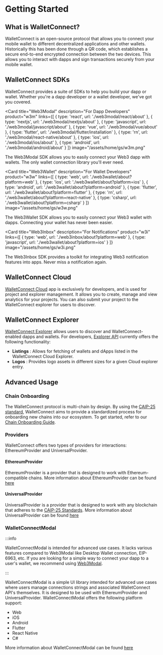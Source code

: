 
# Getting Started

## What is WalletConnect?

WalletConnect is an open-source protocol that allows you to connect your mobile wallet
to different decentralized applications and other wallets. Historically this has been done through a QR code, which establishes a
secure end-to-end encrypted connection between the two devices. This allows you to interact with dapps and sign transactions securely from your mobile wallet.

## WalletConnect SDKs

WalletConnect provides a suite of SDKs to help you build your dapp or wallet. Whether you're a dapp developer or a wallet developer, we've got you covered.

<Card
  title="Web3Modal"
  description="For Dapp Developers"
  product="w3m"
  links={[
    {
      type: 'react',
      url: './web3modal/react/about'
    },
    {
      type: 'nextjs',
      url: './web3modal/nextjs/about'
    },
    {
      type: 'javascript',
      url: './web3modal/javascript/about'
    },
    {
      type: 'vue',
      url: './web3modal/vue/about'
    },
    {
      type: 'flutter',
      url: './web3modal/flutter/installation'
    },
    {
      type: 'rn',
      url: './web3modal/react-native/about'
    },
    {
      type: 'ios',
      url: './web3modal/ios/about'
    },
    {
      type: 'android',
      url: './web3modal/android/about'
    }
  ]}
  image="/assets/home/gs/w3m.png"
>
  The Web3Modal SDK allows you to easily connect your Web3 dapp with wallets. The only wallet
  connection library you'll ever need.
</Card>

<Card
  title="Web3Wallet"
  description="For Wallet Developers"
  product="w3w"
  links={[
    {
      type: 'web',
      url: './web3wallet/about?platform=web'
    },
    {
      type: 'ios',
      url: './web3wallet/about?platform=ios'
    },
    {
      type: 'android',
      url: './web3wallet/about?platform=android'
    },
    {
      type: 'flutter',
      url: './web3wallet/about?platform=flutter'
    },
    {
      type: 'rn',
      url: './web3wallet/about?platform=react-native'
    },
    {
      type: 'csharp',
      url: './web3wallet/about?platform=csharp'
    }
  ]}
  image="/assets/home/gs/w3w.png"
>
  The Web3Wallet SDK allows you to easily connect your Web3 wallet with dapps. Connecting your
  wallet has never been easier.
</Card>

<Card
  title="Web3Inbox"
  description="For Notifications"
  product="w3i"
  links={[
    {
      type: 'web',
      url: './web3inbox/about?platform=web'
    },
    {
      type: 'javascript',
      url: './web3wallet/about?platform=ios'
    }
  ]}
  image="/assets/home/gs/w3i.png"
>
  The Web3Inbox SDK provides a toolkit for integrating Web3 notification features into apps. Never
  miss a notification again.
</Card>

## WalletConnect Cloud

[WalletConnect Cloud](https://cloud.walletconnect.com) app is exclusively for developers, and is used for project and explorer management.
It allows you to create, manage and view analytics for your projects. You can also submit your project to the WalletConnect explorer for users to discover.

## WalletConnect Explorer

[WalletConnect Explorer](https://explorer.walletconnect.com) allows users to discover and WalletConnect-enabled dapps and wallets.
For developers, [Explorer API](/cloud/explorer) currently offers the following functionality:

- **Listings** : Allows for fetching of wallets and dApps listed in the WalletConnect Cloud Explorer.
- **Logos** : Provides logo assets in different sizes for a given Cloud explorer entry.

## Advanced Usage

### Chain Onboarding

The WalletConnect protocol is multi-chain by design.
By using the [CAIP-25 standard](https://github.com/ChainAgnostic/CAIPs/blob/master/CAIPs/caip-25.md), WalletConnect aims to provide a standardized process for onboarding new chains into our ecosystem.
To get started, refer to our [Chain Onboarding Guide](/advanced/multichain/chain-onboarding/overview).

### Providers

WalletConnect offers two types of providers for interactions: EthereumProvider and UniversalProvider.

#### EthereumProvider

EthereumProvider is a provider that is designed to work with Ethereum-compatible chains.
More information about EthereumProvider can be found [here](/advanced/providers/ethereum)

#### UniversalProvider

UniversalProvider is a provider that is designed to work with any blockchain that adheres to the [CAIP-25 Standards](https://github.com/ChainAgnostic/CAIPs/blob/master/CAIPs/caip-25.md).
More information about UniversalProvider can be found [here](/advanced/providers/universal)

### WalletConnectModal

:::info

WalletConnectModal is intended for advanced use cases. It lacks various features compared to Web3Modal like Desktop Wallet connection, EIP-6963, etc. If you are looking for a simple way to connect your dapp to a user's wallet, we recommend using [Web3Modal](/web3modal/about).

:::

WalletConnectModal is a simple UI library intended for advanced use cases where users manage connections strings and associated WalletConnect API's themselves.
It is designed to be used with EthereumProvider and UniversalProvider.
WalletConnectModal offers the following platform support:

- Web
- iOS
- Android
- Flutter
- React Native
- C#

More information about WalletConnectModal can be found [here](/advanced/walletconnectmodal/about)
